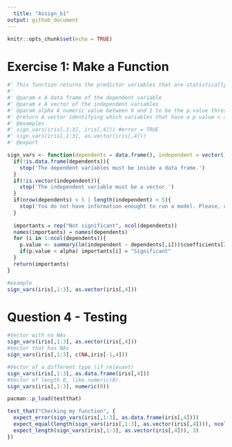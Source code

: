 ```yaml
---
  title: "Assign_b1"
output: github_document
---
```

  
  ```r
knitr::opts_chunk$set(echo = TRUE)
```

# Exercise 1: Make a Function

```r
#' This function returns the predictor variables that are statistically significant in a linear model.
#' 
#' @param x A data frame of the dependent variable
#' @param x A vector of the independent variables
#' @param alpha A numeric value between 0 and 1 to be the p.value threshold
#' @return A vector identifying which variables that have a p value < alpha in in a linear model
#' @examples 
#' sign_vars(iris[,1:3], iris[,4])) #error = TRUE
#' sign_vars(iris[,1:3], as.vector(iris[,4]))
#' @export
```

```r
sign_vars <- function(dependents = data.frame(), independent = vector(), alpha = 0.05){
  if(!is.data.frame(dependents)){
    stop('The dependent variables must be inside a data frame.')
  }
  if(!is.vector(independent)){
    stop('The independent variable must be a vector.')
  }
  if(nrow(dependents) < 5 | length(independent) < 5){
    stop('You do not have information enought to run a model. Please, consider to use another technique')
  }
  
  importants = rep("Not significant", ncol(dependents))
  names(importants) = names(dependents)
  for (i in 1:ncol(dependents)){
    p.value <- summary(lm(independent ~ dependents[,i]))$coefficients[2,4]
    if(p.value < alpha) importants[i] = "Significant"
  }
  return(importants)
}
```



```r
#example
sign_vars(iris[,1:3], as.vector(iris[,4]))
```

# Question 4 - Testing
```r

#Vector with no NAs
sign_vars(iris[,1:3], as.vector(iris[,4]))
#Vector that has NAs
sign_vars(iris[,1:3], c(NA,iris[-1,4]))

#Vector of a different type (if relevant)
sign_vars(iris[,1:3], as.data.frame(iris[,4]))
#Vector of length 0, like numeric(0).
sign_vars(iris[,1:3], numeric(0))
```

```r
pacman::p_load(testthat)

test_that("Checking my function", {
  expect_error(sign_vars(iris[,1:3], as.data.frame(iris[,4])))
  expect_equal(length(sign_vars(iris[,1:3], as.vector(iris[,4]))), ncol(iris[,1:3]))
  expect_length(sign_vars(iris[,1:3], as.vector(iris[,4])), 3)
})
```


